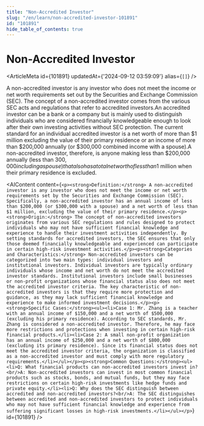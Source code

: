 ```yaml
---
title: "Non-Accredited Investor"
slug: "/en/learn/non-accredited-investor-101891"
id: "101891"
hide_table_of_contents: true
---
```



# Non-Accredited Investor

<ArticleMeta id={101891} updatedAt={'2024-09-12 03:59:09'} alias={`[]`} />
<div className='border-solid border-b border-t-0 my-4 border-[var(--ifm-color-gray-300)]' />

A non-accredited investor is any investor who does not meet the income or net worth requirements set out by the Securities and Exchange Commission (SEC). The concept of a non-accredited investor comes from the various SEC acts and regulations that refer to accredited investors.An accredited investor can be a bank or a company but is mainly used to distinguish individuals who are considered financially knowledgeable enough to look after their own investing activities without SEC protection. The current standard for an individual accredited investor is a net worth of more than $1 million excluding the value of their primary residence or an income of more than $200,000 annually (or $300,000 combined income with a spouse).A non-accredited investor, therefore, is anyone making less than $200,000 annually (less than $300,000 including a spouse) that also has a total net worth of less than $1 million when their primary residence is excluded.

<AIContent content={`<p><strong>Definition:</strong> A non-accredited investor is any investor who does not meet the income or net worth requirements set by the Securities and Exchange Commission (SEC). Specifically, a non-accredited investor has an annual income of less than $200,000 (or $300,000 with a spouse) and a net worth of less than $1 million, excluding the value of their primary residence.</p><p><strong>Origin:</strong> The concept of non-accredited investors originates from various SEC regulations and rules designed to protect individuals who may not have sufficient financial knowledge and experience to handle their investment activities independently. By setting standards for accredited investors, the SEC ensures that only those deemed financially knowledgeable and experienced can participate in certain high-risk investment activities.</p><p><strong>Categories and Characteristics:</strong> Non-accredited investors can be categorized into two main types: individual investors and institutional investors. Individual investors are typically ordinary individuals whose income and net worth do not meet the accredited investor standards. Institutional investors include small businesses or non-profit organizations whose financial status also does not meet the accredited investor criteria. The key characteristic of non-accredited investors is that they require more protection and guidance, as they may lack sufficient financial knowledge and experience to make informed investment decisions.</p><p><strong>Specific Cases:</strong><ul><li>Case 1: Mr. Zhang is a teacher with an annual income of $150,000 and a net worth of $500,000 (excluding his primary residence). According to SEC standards, Mr. Zhang is considered a non-accredited investor. Therefore, he may face more restrictions and protections when investing in certain high-risk financial products.</li><li>Case 2: A small non-profit organization has an annual income of $250,000 and a net worth of $800,000 (excluding its primary residence). Since its financial status does not meet the accredited investor criteria, the organization is classified as a non-accredited investor and must comply with more regulatory requirements.</li></ul></p><p><strong>Common Questions:</strong><ul><li>Q: What financial products can non-accredited investors invest in?<br/>A: Non-accredited investors can invest in most common financial products such as stocks, bonds, and mutual funds, but they may face restrictions on certain high-risk investments like hedge funds and private equity.</li><li>Q: Why does the SEC distinguish between accredited and non-accredited investors?<br/>A: The SEC distinguishes between accredited and non-accredited investors to protect individuals who may not have sufficient financial knowledge and experience from suffering significant losses in high-risk investments.</li></ul></p>`} id={101891} />

